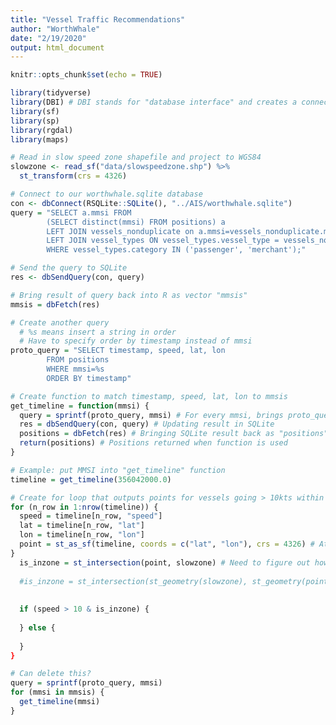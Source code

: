 ```yaml
---
title: "Vessel Traffic Recommendations"
author: "WorthWhale"
date: "2/19/2020"
output: html_document
---
```


```r
knitr::opts_chunk$set(echo = TRUE)
```

```r

library(tidyverse)
library(DBI) # DBI stands for "database interface" and creates a connection between R and other database management systems
library(sf)
library(sp)
library(rgdal)
library(maps)

```

```r

# Read in slow speed zone shapefile and project to WGS84
slowzone <- read_sf("data/slowspeedzone.shp") %>% 
  st_transform(crs = 4326)

```


```r

# Connect to our worthwhale.sqlite database
con <- dbConnect(RSQLite::SQLite(), "../AIS/worthwhale.sqlite")
query = "SELECT a.mmsi FROM 
        (SELECT distinct(mmsi) FROM positions) a
        LEFT JOIN vessels_nonduplicate on a.mmsi=vessels_nonduplicate.mmsi
        LEFT JOIN vessel_types ON vessel_types.vessel_type = vessels_nonduplicate.vessel_type
        WHERE vessel_types.category IN ('passenger', 'merchant');"

# Send the query to SQLite
res <- dbSendQuery(con, query)

# Bring result of query back into R as vector "mmsis"
mmsis = dbFetch(res)

```

```r

# Create another query
  # %s means insert a string in order
  # Have to specify order by timestamp instead of mmsi
proto_query = "SELECT timestamp, speed, lat, lon 
        FROM positions 
        WHERE mmsi=%s 
        ORDER BY timestamp"

# Create function to match timestamp, speed, lat, lon to mmsis
get_timeline = function(mmsi) {
  query = sprintf(proto_query, mmsi) # For every mmsi, brings proto_query into query
  res = dbSendQuery(con, query) # Updating result in SQLite
  positions = dbFetch(res) # Bringing SQLite result back as "positions"
  return(positions) # Positions returned when function is used
}

```

```r

# Example: put MMSI into "get_timeline" function
timeline = get_timeline(356042000.0)

# Create for loop that outputs points for vessels going > 10kts within slow speed zone
for (n_row in 1:nrow(timeline)) {
  speed = timeline[n_row, "speed"]
  lat = timeline[n_row, "lat"]
  lon = timeline[n_row, "lon"]
  point = st_as_sf(timeline, coords = c("lat", "lon"), crs = 4326) # Attach geometries to lat/lon
}
  is_inzone = st_intersection(point, slowzone) # Need to figure out how to bring our slow speed zone in
  
  #is_inzone = st_intersection(st_geometry(slowzone), st_geometry(point)) # Need to figure out how to bring our slow speed zone in
  
  
  if (speed > 10 & is_inzone) {
    
  } else {
    
  }
}

```

```r

# Can delete this?
query = sprintf(proto_query, mmsi)
for (mmsi in mmsis) {
  get_timeline(mmsi) 
}

```



